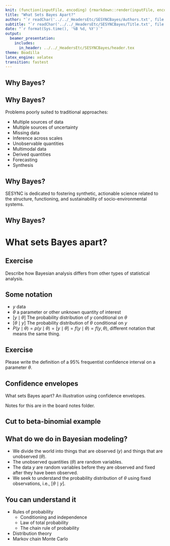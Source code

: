 ```yaml
---
knit: (function(inputFile, encoding) {rmarkdown::render(inputFile, encoding = encoding, output_dir = "../../content/lectures/")})
title: "What Sets Bayes Apart?"
author: "`r readChar('../../_HeadersEtc/SESYNCBayes/Authors.txt', file.info('../../_HeadersEtc/SESYNCBayes/Authors.txt')$size)`"
subtitle: "`r readChar('../../_HeadersEtc/SESYNCBayes/Title.txt', file.info('../../_HeadersEtc/SESYNCBayes/Title.txt')$size)`"
date: "`r format(Sys.time(), '%B %d, %Y')`"
output: 
  beamer_presentation:
    includes:
      in_header: ../../_HeadersEtc/SESYNCBayes/header.tex
theme: Boadilla
latex_engine: xelatex
transition: fastest
---
```



## Why Bayes?

\begin{columns}[T]

\begin{column}[T]{8cm}
\center\includegraphics[width=0.95\columnwidth]{../../_Graphics/CedarCreek.jpg}
\end{column}

\begin{column}[T]{5cm}
\center\includegraphics[width=.8\columnwidth]{../../_Graphics/BlockedDesign.pdf}
\end{column}

\end{columns}

## Why Bayes?

Problems poorly suited to traditional approaches:

- Multiple sources of data
- Multiple sources of uncertainty
- Missing data
- Inference across scales
- Unobservable quantities
- Multimodal data
- Derived quantities
- Forecasting
- Synthesis

## Why Bayes?

SESYNC is dedicated to fostering synthetic, actionable science related to the structure, functioning, and sustainability of socio-environmental systems.

\center \includegraphics[width=0.25\paperwidth]{../../_HeadersEtc/SESYNCBayes/logo.png}

## Why Bayes?

\vspace {-1cm}

\center\includegraphics[width=0.85\paperwidth]{../../_Graphics/SokalRohlf.pdf}


# What sets Bayes apart?

## Exercise

Describe how Bayesian analysis differs from other types of statistical analysis.

## Some notation

- $y$ data
- $\theta$ a parameter or other unknown quantity of interest
- $[y\mid\theta]$ The probability distribution of $y$ conditional on $\theta$
- $[\theta\mid y]$ The probability distribution of $\theta$ conditional on $y$
- $P(y\mid\theta)=p(y\mid\theta)=[y\mid\theta]=f(y\mid\theta)=f(y,\theta)$, different notation that means the same thing.

## Exercise

Please write the definition of a 95% frequentist confidence interval on a parameter $\theta$.


## Confidence envelopes

What sets Bayes apart? An illustration using confidence envelopes.
 
Notes for this are in the board notes folder.


## Cut to beta-binomial example

## What do we do in Bayesian modeling?
\includegraphics[width=0.30\paperwidth]{../../_Graphics/Random_variable.pdf}

- We divide the world into things that are observed $(y)$ and things that are unobserved $(\theta)$.
- The unobserved quantities $(\theta)$ are random variables. 
- The data $y$ are random variables before they are observed and fixed after they have been observed.
- We seek to understand the probability distribution of $\theta$ using fixed observations, i.e., $[\theta\mid y]$.


## You can understand it

- Rules of probability
    + Conditioning and independence
    + Law of total probability
    + The chain rule of probability
- Distribution theory
- Markov chain Monte Carlo

\center\includegraphics[width=0.85\paperwidth]{../../_Graphics/ConceptsTheory.png}
